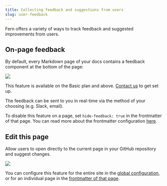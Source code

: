 ```yaml
---
title: Collecting feedback and suggestions from users
slug: user-feedback
---
```


Fern offers a variety of ways to track feedback and suggested improvements from users. 

## On-page feedback
By default, every Markdown page of your docs contains a feedback component at the bottom of the page: 

<Frame>
<img src="./on-page-feedback.png" />
</Frame>

<Tip>This feature is available on the Basic plan and above. [Contact us](https://buildwithfern.com/contact) to get set up.</Tip>

The feedback can be sent to you in real-time via the method of your choosing (e.g. Slack, email). 

To disable this feature on a page, set `hide-feedback: true` in the frontmatter of that page. You can read more about the frontmatter configuration [here](/learn/docs/content/frontmatter#on-page-feedback). 

## Edit this page
Allow users to open directly to the current page in your GitHub repository and suggest changes. 

<Frame>
<img src="./edit-this-page.png" />
</Frame>

You can configure this feature for the entire site in the [global configuration](/learn/docs/getting-started/global-configuration#instances-configuration), or for an individual page in the [frontmatter of that page](/learn/docs/content/frontmatter#edit-this-page). 